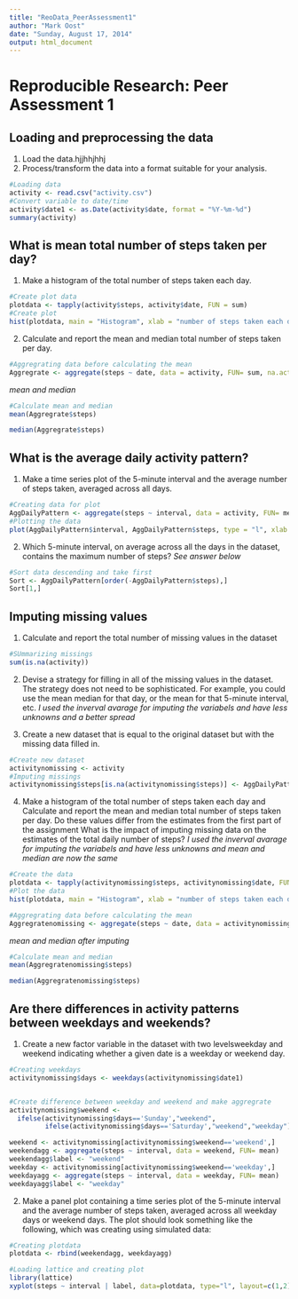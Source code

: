 ```yaml
---
title: "ReoData_PeerAssessment1"
author: "Mark Oost"
date: "Sunday, August 17, 2014"
output: html_document
---
```


# Reproducible Research: Peer Assessment 1


## Loading and preprocessing the data
1. Load the data.hjjhhjhhj
2. Process/transform the data into a format suitable for your analysis.


```r
#Loading data
activity <- read.csv("activity.csv")
#Convert variable to date/time
activity$date1 <- as.Date(activity$date, format = "%Y-%m-%d")
summary(activity)
```

## What is mean total number of steps taken per day?
1. Make a histogram of the total number of steps taken each day.


```r
#Create plot data
plotdata <- tapply(activity$steps, activity$date, FUN = sum)
#Create plot
hist(plotdata, main = "Histogram", xlab = "number of steps taken each day", ylab ="number of times this total was reached")
```

2. Calculate and report the mean and median total number of steps taken per day.


```r
#Aggregrating data before calculating the mean
Aggregrate <- aggregate(steps ~ date, data = activity, FUN= sum, na.action = na.omit )
```

*mean and median*

```r
#Calculate mean and median
mean(Aggregrate$steps)
```

```r
median(Aggregrate$steps)
```


## What is the average daily activity pattern?
1. Make a time series plot of the 5-minute interval and the average number of steps taken, averaged across all days.


```r
#Creating data for plot
AggDailyPattern <- aggregate(steps ~ interval, data = activity, FUN= mean, na.action = na.omit )
#Plotting the data
plot(AggDailyPattern$interval, AggDailyPattern$steps, type = "l", xlab ="interval", ylab = "steps")
```

2. Which 5-minute interval, on average across all the days in the dataset, contains the maximum number of steps?
*See answer below*


```r
#Sort data descending and take first
Sort <- AggDailyPattern[order(-AggDailyPattern$steps),]
Sort[1,]
```

## Imputing missing values

1. Calculate and report the total number of missing values in the dataset


```r
#SUmmarizing missings
sum(is.na(activity))
```

2. Devise a strategy for filling in all of the missing values in the dataset. The strategy does not need to be sophisticated. For example, you could use the mean median for that day, or the mean for that 5-minute interval, etc.
*I used the inverval avarage for imputing the variabels and have less unknowns and a better spread*

3. Create a new dataset that is equal to the original dataset but with the missing data filled in.


```r
#Create new dataset
activitynomissing <- activity
#Imputing missings
activitynomissing$steps[is.na(activitynomissing$steps)] <- AggDailyPattern$steps
```

4. Make a histogram of the total number of steps taken each day and Calculate and report the mean and median total number of steps taken per day. Do these values differ from the estimates from the first part of the assignment What is the impact of imputing missing data on the estimates of the total daily number of steps?
*I used the inverval avarage for imputing the variabels and have less unknowns and mean and median are now the same*


```r
#Create the data
plotdata <- tapply(activitynomissing$steps, activitynomissing$date, FUN = sum)
#Plot the data
hist(plotdata, main = "Histogram", xlab = "number of steps taken each day", ylab ="number of times this total was reached")
```

```r
#Aggregrating data before calculating the mean
Aggregratenomissing <- aggregate(steps ~ date, data = activitynomissing, FUN= sum, na.action = na.omit )
```


*mean and median after imputing*

```r
#Calculate mean and median
mean(Aggregratenomissing$steps)
```

```r
median(Aggregratenomissing$steps)
```


## Are there differences in activity patterns between weekdays and weekends?

1. Create a new factor variable in the dataset with two levelsweekday and weekend indicating whether a given date is a weekday or weekend day.


```r
#Creating weekdays
activitynomissing$days <- weekdays(activitynomissing$date1)


#Create difference between weekday and weekend and make aggregrate
activitynomissing$weekend <- 
  ifelse(activitynomissing$days=='Sunday',"weekend",
         ifelse(activitynomissing$days=='Saturday',"weekend","weekday"))

weekend <- activitynomissing[activitynomissing$weekend=='weekend',]
weekendagg <- aggregate(steps ~ interval, data = weekend, FUN= mean)
weekendagg$label <- "weekend"
weekday <- activitynomissing[activitynomissing$weekend=='weekday',]
weekdayagg <- aggregate(steps ~ interval, data = weekday, FUN= mean)
weekdayagg$label <- "weekday"
```

2. Make a panel plot containing a time series plot of the 5-minute interval and the average number of steps taken, averaged across all weekday days or weekend days. The plot should look something like the following, which was creating using simulated data:


```r
#Creating plotdata
plotdata <- rbind(weekendagg, weekdayagg)

#Loading lattice and creating plot
library(lattice)
xyplot(steps ~ interval | label, data=plotdata, type="l", layout=c(1,2))
```